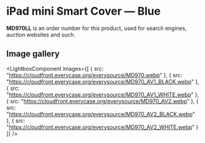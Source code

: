 
# iPad mini Smart Cover — Blue

<Callout type='info' emoji='👉🏻'>**MD970LL** is an order number for this product, used for search engines, auction websites and such.</Callout>

## Image gallery

<LightboxComponent
    images={[
      {
        src: "https://cloudfront.everycase.org/everysource/MD970.webp"
      },
      {
        src: "https://cloudfront.everycase.org/everysource/MD970_AV1_BLACK.webp"
      },
      {
        src: "https://cloudfront.everycase.org/everysource/MD970_AV1_WHITE.webp"
      },
      {
        src: "https://cloudfront.everycase.org/everysource/MD970_AV2.webp"
      },
      {
        src: "https://cloudfront.everycase.org/everysource/MD970_AV2_BLACK.webp"
      },
      {
        src: "https://cloudfront.everycase.org/everysource/MD970_AV2_WHITE.webp"
      }
    ]}
  />
